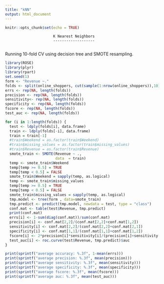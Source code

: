 ---
title: "kNN"
output: html_document
---

```{r setup, include=FALSE}
knitr::opts_chunk$set(echo = TRUE)
```

                          K Nearest Neighbors
                          -------------------
                          

Running 10-fold CV using decision tree and SMOTE resampling.
```{r}
library(ROSE)
library(plyr)
library(rpart)
set.seed(1)
form <- "Revenue ~."
folds <- split(online_shoppers, cut(sample(1:nrow(online_shoppers)),10))
errs <- rep(NA, length(folds))
precision <- rep(NA, length(folds))
sensitivity<- rep(NA, length(folds))
specificity <- rep(NA, length(folds))
fscore <- rep(NA, length(folds))
test_auc <- rep(NA, length(folds))

for (i in 1:length(folds)) {
  test <- ldply(folds[i], data.frame)
  train <- ldply(folds[-i], data.frame)
  train = train[-1]
  #train$Weekend = as.factor(train$Weekend)
  #train$missing_values = as.factor(train$missing_values)
  #train$Revenue = as.factor(train$Revenue)
  smote_train <- SMOTE(Revenue ~ ., 
                       data  = train)
  temp <- smote_train$Weekend
  temp[temp >= 0.5] = TRUE
  temp[temp < 0.5] = FALSE
  smote_train$Weekend = sapply(temp, as.logical)
  temp <- smote_train$missing_values
  temp[temp >= 0.5] = TRUE
  temp[temp < 0.5] = FALSE
  smote_train$missing_values = sapply(temp, as.logical)
  tmp.model <- tree(form , data=smote_train)
  tmp.predict <- predict(tmp.model, newdata = test, type = "class")
  conf.mat <- table(test$Revenue, tmp.predict)
  print(conf.mat)
  errs[i] <- 1-sum(diag(conf.mat))/sum(conf.mat)
  precision[i] <- conf.mat[2,2]/(conf.mat[2,2]+conf.mat[1,2])
  sensitivity[i] <- conf.mat[2,2]/(conf.mat[2,2]+conf.mat[2,1])
  specificity[i] <- conf.mat[1,1]/(conf.mat[1,1]+conf.mat[1,2])
  fscore[i] <- 2*precision[i]*sensitivity[i]/(precision[i]+sensitivity[i])
  test_auc[i] <- roc.curve(test$Revenue, tmp.predict)$auc
}

print(sprintf("average accuracy: %.3f", 1-mean(errs)))
print(sprintf("average precision: %.3f", mean(precision)))
print(sprintf("average sensitivity: %.3f", mean(sensitivity)))
print(sprintf("average specificity: %.3f", mean(specificity)))
print(sprintf("average fscore: %.3f", mean(fscore)))
print(sprintf("average auc: %.3f", mean(test_auc)))
```





